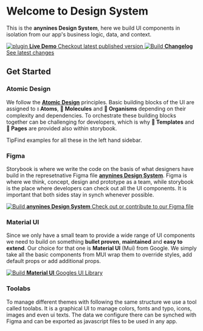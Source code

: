 

<Meta title='👋 Get started/Welcome' />

# Welcome to Design System

This is the **anynines Design System**, here we build UI components in isolation from our app's business logic, data, and context.

<div className='link-list'>
  <a
    className='link-item'
    href='https://storybook.js.org/docs/react/addons/addon-types'
    target='_blank'
  >
    <img src={Plugin} alt='plugin' />
    <span>
      <strong>Live Demo</strong>
      Checkout latest published version
    </span>
  </a>
  <a
    className='link-item'
    href='https://storybook.js.org/docs/react/configure/webpack'
    target='_blank'
  >
    <img src={Plugin} alt='Build' />
    <span>
      <strong>Changelog</strong>
      See latest changes
    </span>
  </a>
</div>

## Get Started

### Atomic Design

We follow the [**Atomic Design**](https://bradfrost.com/blog/post/atomic-web-design/) principles. Basic building blocks of the UI are assigned to **💧 Atoms**, **🌱 Molecules** and **🌳 Organisms** depending on their complexity and dependencies. To orchestrate these building blocks together can be challenging for developers, which is why **📑 Templates** and **📘 Pages** are provided also within storybook.

<div className='tip-wrapper'>
  <span className='tip'>Tip</span>Find examples for all these in the left hand
  sidebar.
</div>

### Figma

Storybook is where we write the code on the basis of what designers have build in the represetnative Figma file [**anynines Design System**](https://www.figma.com/file/FquPS1rVsEsTOPxR8SCw04/anynines-Design-System?node-id=77%3A521). Figma is where we think, concept, design and prototype as a team, while storybook is the place where developers can check out all the UI components. It is important that both sides stay in synch whenever possible.

<div className='link-list'>
  <a
    className='link-item'
    href='https://storybook.js.org/docs/react/configure/webpack'
    target='_blank'
  >
    <img src={Figma} alt='Build' />
    <span>
      <strong>anynines Design System</strong>
      Check out or contribute to our Figma file
    </span>
  </a>
</div>

### Material UI

Since we only have a small team to provide a wide range of UI components we need to build on something **bullet proven**, **maintained** and **easy to extend**. Our choice for that one is **Material UI** (Mui) from Google. We simply take all the basic components from MUI wrap them to override styles, add default props or add additional props.

<div className='link-list'>
  <a className='link-item' href='https://mui.com/' target='_blank'>
    <img src={Mui} alt='Build' />
    <span>
      <strong>Material UI</strong>
      Googles UI Library
    </span>
  </a>
</div>

### Toolabs

To manage different themes with following the same structure we use a tool called toolabs. It is a graphical UI to manage colors, fonts and typo, icons, images and even ui texts. The data we configure there can be synched with Figma and can be exported as javascript files to be used in any app.

<style>{`
  h2, h3 {
    font-weight: 900;
  }

  h2.sbdocs.sbdocs-h2 {
    margin-top: 40px;
  }
  h3.sbdocs.sbdocs-h3 {
    margin-top: 20px;
  }

  .subheading {
    --mediumdark: '#999999';
    font-weight: 900;
    font-size: 13px;
    color: #999;
    letter-spacing: 6px;
    line-height: 24px;
    text-transform: uppercase;
    margin-bottom: 12px;
    margin-top: 40px;
  }

  .link-list {
    display: grid;
    grid-template-columns: 1fr;
    grid-template-rows: 1fr;
    row-gap: 10px;
    margin-bottom: 20px;
  }

  @media (min-width: 620px) {
    .link-list {
      row-gap: 20px;
      column-gap: 20px;
      grid-template-columns: 1fr 1fr;
    }
  }

  @media all and (-ms-high-contrast:none) {
  .link-list {
      display: -ms-grid;
      -ms-grid-columns: 1fr 1fr;
      -ms-grid-rows: 1fr 1fr;
    }
  }

  .link-item {
    display: block;
    padding: 20px 30px 20px 15px;
    border: 1px solid #00000010;
    border-radius: 5px;
    transition: background 150ms ease-out, border 150ms ease-out, transform 150ms ease-out;
    color: #333333;
    display: flex;
    align-items: flex-start;
  }

  .link-item:hover {
    border-color: #1EA7FD50;
    transform: translate3d(0, -3px, 0);
    box-shadow: rgba(0, 0, 0, 0.08) 0 3px 10px 0;
  }

  .link-item:active {
    border-color: #1EA7FD;
    transform: translate3d(0, 0, 0);
  }

  .link-item strong {
    font-weight: 700;
    display: block;
    margin-bottom: 2px;
  }
  
  .link-item img {
    height: 40px;
    width: 40px;
    margin-right: 15px;
    flex: none;
  }

  .link-item span {
    font-size: 14px;
    line-height: 20px;
  }

  .tip {
    display: inline-block;
    border-radius: 1em;
    font-size: 11px;
    line-height: 12px;
    font-weight: 700;
    background: #E7FDD8;
    color: #66BF3C;
    padding: 4px 12px;
    margin-right: 10px;
    vertical-align: top;
  }

  .tip-wrapper {
    font-size: 13px;
    line-height: 20px;
    margin-top: 20px;
    margin-bottom: 20px;
  }

  .tip-wrapper code {
    font-size: 12px;
    display: inline-block;
  }

  
`}</style>
